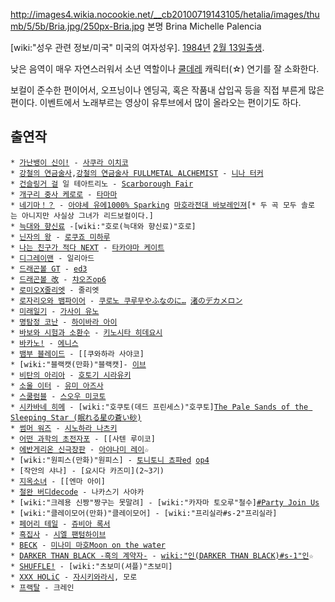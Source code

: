 http://images4.wikia.nocookie.net/__cb20100719143105/hetalia/images/thumb/5/5b/Bria.jpg/250px-Bria.jpg
본명 Brina Michelle Palencia

[wiki:"성우 관련 정보/미국" 미국의 여자성우]. [[1984년]] [[2월 13일]]출생.

낮은 음역이 매우 자연스러워서 소년 역할이나 [[쿨데레]] 캐릭터(☆) 연기를 잘 소화한다.

보컬이 준수한 편이어서, 오프닝이나 엔딩곡, 혹은 작품내 삽입곡 등을 직접 부른게 많은 편이다.
이벤트에서 노래부르는 영상이 유투브에서 많이 올라오는 편이기도 하다.

== 출연작 ==

 * [[가난뱅이 신이!]] - [[사쿠라 이치코]]
 * [[강철의 연금술사]],[[강철의 연금술사 FULLMETAL ALCHEMIST]] - [[니나 터커]]
 * [[건슬링거 걸]] 일 테아트리노 - [http://youtu.be/x_MvRKsXlTo Scarborough Fair]
 * [[개구리 중사 케로로]] - [[타마마]]
 * [[네기마！？]] - [[아야세 유에]][http://youtu.be/ze89h1yiGEE 1000% Sparking] [http://youtu.be/oK7yktxPEvk 마호라전대 바보레인져][* 두 곡 모두 솔로는 아니지만 사실상 그녀가 리드보컬이다.]
 * [[늑대와 향신료]] -[wiki:"호로(늑대와 향신료)"호로]
 * [[닌자의 왕]] - [[로쿠죠 미하루]]
 * [[나는 친구가 적다 NEXT]] - [[타카야마 케이트]]
 * [[디그레이맨]] - 일리아드
 * [[드래곤볼 GT]] - [http://youtu.be/X0yfkb8C0BI ed3]
 * [[드래곤볼 改]] - [[챠오즈]][http://youtu.be/9ABLmFV18UY op6]
 * [[로미오X줄리엣]] - 줄리엣
 * [[로자리오와 뱀파이어]] - [[쿠로노 쿠루무]][http://youtu.be/Wpw2AjKDpHM やふなのに…] [http://youtu.be/s0NYbpqxkvw 渚のデカメロン]
 * [[미래일기]] - [[가사이 유노]]
 * [[명탐정 코난]] - [[하이바라 아이]]
 * [[바보와 시험과 소환수]] - [[키노시타 히데요시]]
 * [[바카노!]] - [[에니스]]
 * [[뱀부 블레이드]] - [[쿠와하라 사야코]
 * [wiki:"블랙캣(만화)"블랙캣]- [[이브]]
 * [[비탄의 아리아]] - [[호토기 시라유키]]
 * [[소울 이터]] - [[유미 아즈사]]
 * [[스쿨럼블]] - [[스오우 미코토]]
 * [[시카바네 히메]] - [wiki:"호쿠토(데드 프린세스)"호쿠토][http://youtu.be/7VJC1auSHZ8 The Pale Sands of the Sleeping Star (眠れる星の蒼い砂)]
 * [[썸머 워즈]] - [[시노하라 나츠키]]
 * [[어떤 과학의 초전자포]] - [[사텐 루이코]
 * [[에반게리온 신극장판]] - [[아야나미 레이]]☆
 * [wiki:"원피스(만화)"원피스] - [[토니토니 쵸파]][http://youtu.be/BP87bgXKFi4 ed] [http://youtu.be/wdOra_ckb-s op4]
 * [작안의 샤나] - [요시다 카즈미](2~3기)
 * [[지옥소녀]] - [[엔마 아이]
 * [[철완 버디]]decode - 나카스기 사야카
 * [wiki:"크레용 신짱"짱구는 못말려] - [wiki:"카자마 토오루"철수][http://youtu.be/eLQxbNnnWUk #][http://youtu.be/2VoAj3twoi0 Party Join Us]
 * [wiki:"클레이모어(만화)"클레이모어] - [wiki:"프리실라#s-2"프리실라]
 * [[페어리 테일]] - [[쥬비아 록서]]
 * [[흑집사]] - [[시엘 팬텀하이브]]
 * [[BECK]] - [[미나미 마호]][http://youtu.be/_BBvMwFH3Vg Moon on the water]
 * [[DARKER THAN BLACK -흑의 계약자-]] - [[wiki:"인(DARKER THAN BLACK)#s-1"인]]☆
 * [[SHUFFLE!]] - [wiki:"츠보미(셔플)"츠보미]
 * [[XXX HOLiC]] - [[자시키와라시]], 모로
 * [[프랙탈]] - 크레인
